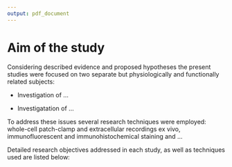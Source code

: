 ```yaml
---
output: pdf_document
---
```


# Aim of the study

Considering described evidence and proposed hypotheses the present studies were focused on two separate but physiologically and functionally related subjects:   

* Investigation of ...   

* Investigatation of ...   

To address these issues several research techniques were employed: whole-cell patch-clamp and extracellular recordings ex vivo, immunofluorescent and immunohistochemical staining and ...

Detailed research objectives addressed in each study, as well as techniques used are listed below: